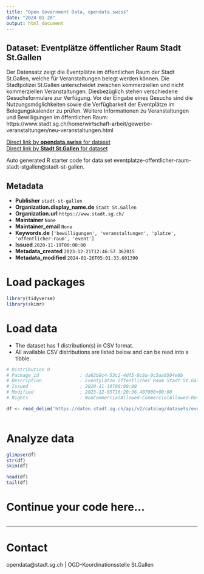 ```yaml
---
title: "Open Government Data, opendata.swiss"
date: "2024-01-28"
output: html_document
---
```


## Dataset: Eventplätze öffentlicher Raum Stadt St.Gallen

Der Datensatz zeigt die Eventplätze im öffentlichen Raum der Stadt St.Gallen, welche für Veranstaltungen belegt werden können. Die Stadtpolizei St.Gallen unterscheidet zwischen kommerziellen und nicht kommerziellen Veranstaltungen. Diesbezüglich stehen verschiedene Gesuchsformulare zur Verfügung. Vor der Eingabe eines Gesuchs sind die Nutzungsmöglichkeiten sowie die Verfügbarkeit der Eventplätze im Belegungskalender zu prüfen. Weitere Informationen zu Veranstaltungen und Bewilligungen im öffentlichen Raum: https://www.stadt.sg.ch/home/wirtschaft-arbeit/gewerbe-veranstaltungen/neu-veranstaltungen.html

[Direct link by **opendata.swiss** for dataset](https://opendata.swiss/de/dataset/eventplatze-offentlicher-raum-stadt-st-gallen)<br>
[Direct link by **Stadt St.Gallen** for dataset](https://daten.stadt.sg.ch/explore/dataset/eventplatze-offentlicher-raum-stadt-stgallen/)

Auto generated R starter code for data set eventplatze-offentlicher-raum-stadt-stgallen@stadt-st-gallen.

## Metadata

- **Publisher** `stadt-st-gallen`
- **Organization.display_name.de** `Stadt St.Gallen`
- **Organization.url** `https://www.stadt.sg.ch/`
- **Maintainer** `None`
- **Maintainer_email** `None`
- **Keywords.de** `['bewilligungen', 'veranstaltungen', 'platze', 'offentlicher-raum', 'event']`
- **Issued** `2020-11-19T00:00:00`
- **Metadata_created** `2023-12-21T12:46:57.362015`
- **Metadata_modified** `2024-01-26T05:01:33.601390`


# Load packages

```r

library(tidyverse)
library(skimr)

```

# Load data

-   The dataset has 1 distribution(s) in CSV format.
-   All available CSV distributions are listed below and can be read into a tibble.

```r

# Distribution 0
# Package_id               : da62b8c4-53c2-4df5-8c8a-0c5aa9504e0b
# Description              : Eventplätze öffentlicher Raum Stadt St.Gallen (csv)
# Issued                   : 2020-11-19T00:00:00
# Modified                 : 2023-12-05T16:20:36.407000+00:00
# Rights                   : NonCommercialAllowed-CommercialAllowed-ReferenceRequired

df <- read_delim('https://daten.stadt.sg.ch/api/v2/catalog/datasets/eventplatze-offentlicher-raum-stadt-stgallen/exports/csv')



```

# Analyze data

```r

glimpse(df)
str(df)
skim(df)

head(df)
tail(df)

```

# Continue your code here...

```r

```

------------------------------------------------------------------------

# Contact

opendata@stadt.sg.ch | OGD-Koordinationsstelle St.Gallen
